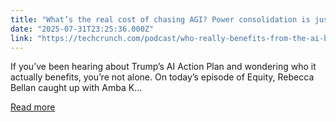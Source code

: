 ```yaml
---
title: "What’s the real cost of chasing AGI? Power consolidation is just the start, says the AI Now Institute."
date: "2025-07-31T23:25:36.000Z"
link: "https://techcrunch.com/podcast/who-really-benefits-from-the-ai-boom/"
---
```


If you&#8217;ve been hearing about Trump&#8217;s AI Action Plan and wondering who it actually benefits, you&#8217;re not alone. On today&#8217;s episode of Equity, Rebecca Bellan caught up with Amba K...

[Read more](https://techcrunch.com/podcast/who-really-benefits-from-the-ai-boom/)
